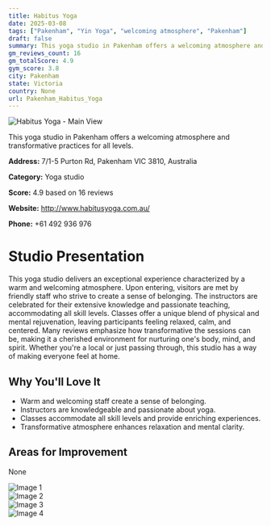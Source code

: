 ```yaml
---
title: Habitus Yoga
date: 2025-03-08
tags: ["Pakenham", "Yin Yoga", "welcoming atmosphere", "Pakenham"]  
draft: false
summary: This yoga studio in Pakenham offers a welcoming atmosphere and transformative practices for all levels.
gm_reviews_count: 16
gm_totalScore: 4.9
gym_score: 3.8
city: Pakenham
state: Victoria
country: None
url: Pakenham_Habitus_Yoga
---
```


<div className="aspect-[16/9] relative my-8">
  <img 
    src="https://lh5.googleusercontent.com/p/AF1QipP9F0ASCaGj1_7FUG9B93RPRwmu3A9y_WWl7ulJ=w1920-h1080-k-no"
    alt="Habitus Yoga - Main View"
    className="object-cover absolute inset-0 w-full h-full rounded-lg"
  />
</div>

This yoga studio in Pakenham offers a welcoming atmosphere and transformative practices for all levels.

**Address:** 7/1-5 Purton Rd, Pakenham VIC 3810, Australia

**Category:** Yoga studio

**Score:** 4.9 based on 16 reviews

**Website:** http://www.habitusyoga.com.au/

**Phone:** +61 492 936 976

# Studio Presentation

This yoga studio delivers an exceptional experience characterized by a warm and welcoming atmosphere. Upon entering, visitors are met by friendly staff who strive to create a sense of belonging. The instructors are celebrated for their extensive knowledge and passionate teaching, accommodating all skill levels. Classes offer a unique blend of physical and mental rejuvenation, leaving participants feeling relaxed, calm, and centered. Many reviews emphasize how transformative the sessions can be, making it a cherished environment for nurturing one's body, mind, and spirit. Whether you're a local or just passing through, this studio has a way of making everyone feel at home.

## Why You'll Love It

- Warm and welcoming staff create a sense of belonging.
- Instructors are knowledgeable and passionate about yoga.
- Classes accommodate all skill levels and provide enriching experiences.
- Transformative atmosphere enhances relaxation and mental clarity.

## Areas for Improvement

None

<div className="grid grid-cols-1 xl:grid-cols-2 gap-4 my-8">
<div className="aspect-[4/3] relative"><img src="https://lh5.googleusercontent.com/p/AF1QipM2rJaMHYF2VxS7i3Xx0UrJCkQcdrp0wgS6IJ1Y=w1920-h1080-k-no" alt="Image 1" className="object-cover absolute inset-0 w-full h-full rounded-lg" /></div>
<div className="aspect-[4/3] relative"><img src="https://lh5.googleusercontent.com/p/AF1QipOeGJotVnre8o5l9h-jTHx86Y-oUpFtrs8kXVTM=w1920-h1080-k-no" alt="Image 2" className="object-cover absolute inset-0 w-full h-full rounded-lg" /></div>
<div className="aspect-[4/3] relative"><img src="https://lh5.googleusercontent.com/p/AF1QipNc-v5-oNWELHAdG5A2P7oHvKiHikOXX-5fGG44=w1920-h1080-k-no" alt="Image 3" className="object-cover absolute inset-0 w-full h-full rounded-lg" /></div>
<div className="aspect-[4/3] relative"><img src="https://lh5.googleusercontent.com/p/AF1QipNAEA4oyOpNvPb1qx5fjrOPcWsXHSjjgL8EIT-7=w1920-h1080-k-no" alt="Image 4" className="object-cover absolute inset-0 w-full h-full rounded-lg" /></div>
</div>